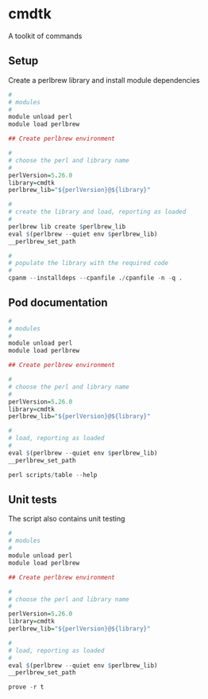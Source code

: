 cmdtk
=====

A toolkit of commands


Setup
-----

Create a perlbrew library and install module dependencies

```r
#
# modules
#
module unload perl
module load perlbrew

## Create perlbrew environment

#
# choose the perl and library name
#
perlVersion=5.26.0
library=cmdtk
perlbrew_lib="${perlVersion}@${library}"

#
# create the library and load, reporting as loaded
#
perlbrew lib create $perlbrew_lib
eval $(perlbrew --quiet env $perlbrew_lib)
__perlbrew_set_path

#
# populate the library with the required code
#
cpanm --installdeps --cpanfile ./cpanfile -n -q .
```

Pod documentation
-----------------

```r
#
# modules
#
module unload perl
module load perlbrew

## Create perlbrew environment

#
# choose the perl and library name
#
perlVersion=5.26.0
library=cmdtk
perlbrew_lib="${perlVersion}@${library}"

#
# load, reporting as loaded
#
eval $(perlbrew --quiet env $perlbrew_lib)
__perlbrew_set_path

perl scripts/table --help
```

Unit tests
----------

The script also contains unit testing

```r
#
# modules
#
module unload perl
module load perlbrew

## Create perlbrew environment

#
# choose the perl and library name
#
perlVersion=5.26.0
library=cmdtk
perlbrew_lib="${perlVersion}@${library}"

#
# load, reporting as loaded
#
eval $(perlbrew --quiet env $perlbrew_lib)
__perlbrew_set_path

prove -r t
```